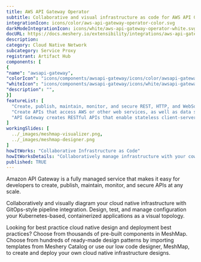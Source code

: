 ```yaml
---
title: AWS API Gateway Operator
subtitle: Collaborative and visual infrastructure as code for AWS API Gateway Operator
integrationIcon: icons/color/aws-api-gateway-operator-color.svg
darkModeIntegrationIcon: icons/white/aws-api-gateway-operator-white.svg
docURL: https://docs.meshery.io/extensibility/integrations/aws-api-gateway-operator
description: 
category: Cloud Native Network
subcategory: Service Proxy
registrant: Artifact Hub
components: [
{
"name": "awsapi-gateway",
"colorIcon": "icons/components/awsapi-gateway/icons/color/awsapi-gateway-color.svg",
"whiteIcon": "icons/components/awsapi-gateway/icons/white/awsapi-gateway-white.svg",
"description": "",
}]
featureList: [
  "Create, publish, maintain, monitor, and secure REST, HTTP, and WebSocket APIs at any scale.",
  "Create APIs that access AWS or other web services, as well as data stored in the AWS Cloud.",
  "API Gateway creates RESTful APIs that enable stateless client-server communication."
]
workingSlides: [
  ../_images/meshmap-visualizer.png,
  ../_images/meshmap-designer.png
]
howItWorks: "Collaborative Infrastructure as Code"
howItWorksDetails: "Collaboratively manage infrastructure with your coworkers synchronously sharing the same designs."
published: TRUE
---
```

<p>
Amazon API Gateway is a fully managed service that makes it easy for developers to create, publish, maintain, monitor, and secure APIs at any scale.
</p>
<p>
    Collaboratively and visually diagram your cloud native infrastructure with GitOps-style pipeline integration. Design, test, and manage configuration your Kubernetes-based, containerized applications as a visual topology.
</p>
<p>
    Looking for best practice cloud native design and deployment best practices? Choose from thousands of pre-built components in MeshMap. Choose from hundreds of ready-made design patterns by importing templates from Meshery Catalog or use our low code designer, MeshMap, to create and deploy your own cloud native infrastructure designs.
</p>
